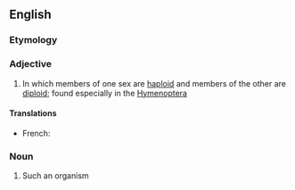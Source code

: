 ==English==

===Etymology===
{{prefix|en|haplo|diploid}}

===Adjective===
{{en-adj|-}}

# {{lb|en|biology|of a species}} In which members of one sex are [[haploid]] and members of the other are [[diploid]]; found especially in the [[Hymenoptera]]

====Translations====
{{trans-top}}
* French: {{t|fr|haplodiploïde}}
{{trans-mid}}
{{trans-bottom}}

===Noun===
{{en-noun}}

# Such an organism